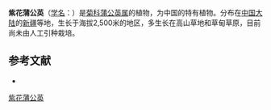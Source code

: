 {{Speciesbox
| name = 紫花蒲公英
| status = 
| status_system = 
| image =
| genus = Taraxacum
| species = lilacinum
| authority = Krassn. ex Schischk.
}}

'''紫花蒲公英'''（[[学名|学名]]：{{lang|la|''Taraxacum lilacinum''}}）是[[菊科|菊科]][[蒲公英属|蒲公英属]]的植物，为中国的特有植物。分布在[[中国大陆|中国大陆]]的[[新疆|新疆]]等地，生长于海拔2,500米的地区，多生长在高山草地和草甸草原，目前尚未由人工引种栽培。

== 参考文献 ==
<div class="references-small">
* {{cite web| url =http://www.bioinfo.cn/db05/KmzwSpecies.php?action=view&id=5666| title =紫花蒲公英| work =《中国高等植物数据库全库》| publisher =中国科学院微生物研究所| author =昆明植物研究所| accessdate =2009-02-25| deadurl =yes| archiveurl =https://web.archive.org/web/20160305054843/http://www.bioinfo.cn/db05/KmzwSpecies.php?action=view&id=5666| archivedate =2016-03-05}}
</div>
{{Taxonbar|from=Q15231949}}

[[Category:蒲公英属|紫花蒲公英]]


{{植物小作品}}